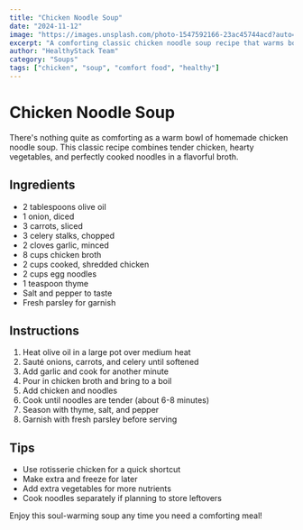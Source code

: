 ```yaml
---
title: "Chicken Noodle Soup"
date: "2024-11-12"
image: "https://images.unsplash.com/photo-1547592166-23ac45744acd?auto=format&fit=crop&w=800"
excerpt: "A comforting classic chicken noodle soup recipe that warms both body and soul."
author: "HealthyStack Team"
category: "Soups"
tags: ["chicken", "soup", "comfort food", "healthy"]
---
```


# Chicken Noodle Soup

There's nothing quite as comforting as a warm bowl of homemade chicken noodle soup. This classic recipe combines tender chicken, hearty vegetables, and perfectly cooked noodles in a flavorful broth.

## Ingredients

- 2 tablespoons olive oil
- 1 onion, diced
- 3 carrots, sliced
- 3 celery stalks, chopped
- 2 cloves garlic, minced
- 8 cups chicken broth
- 2 cups cooked, shredded chicken
- 2 cups egg noodles
- 1 teaspoon thyme
- Salt and pepper to taste
- Fresh parsley for garnish

## Instructions

1. Heat olive oil in a large pot over medium heat
2. Sauté onions, carrots, and celery until softened
3. Add garlic and cook for another minute
4. Pour in chicken broth and bring to a boil
5. Add chicken and noodles
6. Cook until noodles are tender (about 6-8 minutes)
7. Season with thyme, salt, and pepper
8. Garnish with fresh parsley before serving

## Tips

- Use rotisserie chicken for a quick shortcut
- Make extra and freeze for later
- Add extra vegetables for more nutrients
- Cook noodles separately if planning to store leftovers

Enjoy this soul-warming soup any time you need a comforting meal!
